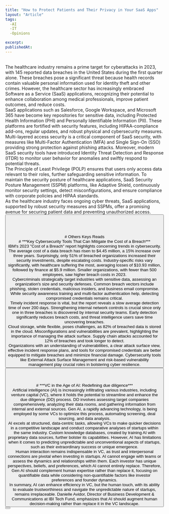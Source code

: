 ```yaml
---
title: "How to Protect Patients and Their Privacy in Your SaaS Apps"
layout: "Article"
tags:
  -AI 
  -IT
  -Opinions

excerpt:
publishedAt:
---
```

<br/>
The healthcare industry remains a prime target for cyberattacks in 2023, with 145 reported data breaches in the United States during the first quarter alone. These breaches pose a significant threat because health records contain valuable personal information used for identity theft and other crimes. However, the healthcare sector has increasingly embraced Software as a Service (SaaS) applications, recognizing their potential to enhance collaboration among medical professionals, improve patient outcomes, and reduce costs.
<br/>
SaaS applications such as Salesforce, Google Workspace, and Microsoft 365 have become key repositories for sensitive data, including Protected Health Information (PHI) and Personally Identifiable Information (PII). These platforms are fortified with security features, including HIPAA-compliance add-ons, regular updates, and robust physical and cybersecurity measures.
<br/>
Multi-layered access security is a critical component of SaaS security, with measures like Multi-Factor Authentication (MFA) and Single Sign-On (SSO) providing strong protection against phishing attacks. Moreover, modern SaaS security tools have introduced Identity Threat Detection and Response (ITDR) to monitor user behavior for anomalies and swiftly respond to potential threats.
<br/>
The Principle of Least Privilege (POLP) ensures that users only access data relevant to their roles, further safeguarding sensitive information. To maintain the security posture of healthcare applications, SaaS Security Posture Management (SSPM) platforms, like Adaptive Shield, continuously monitor security settings, detect misconfigurations, and ensure compliance with corporate policies and HIPAA standards.
<br/>
As the healthcare industry faces ongoing cyber threats, SaaS applications, supported by robust security measures and SSPMs, offer a promising avenue for securing patient data and preventing unauthorized access.
<br/>
<Button
  address="https://thehackernews.com/2023/07/how-to-protect-patients-and-their.html"
  text="Source"
/>
<br/>
<br/>
<br/>
<br/>
# Others Keys Reads
<br/>
# ***Key Cybersecurity Tools That Can Mitigate the Cost of a Breach***
<br/>
IBM's 2023 "Cost of a Breach" report highlights concerning trends in cybersecurity. The average cost of a data breach has risen to $4.45 million, a 15% increase over three years. Surprisingly, only 51% of breached organizations increased their security investments, despite escalating costs. Industry-specific risks vary significantly, with healthcare suffering the most, averaging losses of $10.93 million, followed by finance at $5.9 million. Smaller organizations, with fewer than 500 employees, saw higher breach costs in 2023.
<br/>
Cybercriminals strategically target industries with sensitive data, assessing an organization's size and security defenses. Common breach vectors include phishing, stolen credentials, malicious insiders, and business email compromise. While security awareness training and multi-factor authentication help, detecting compromised credentials remains critical.
<br/>
Timely incident response is vital, but the report reveals a slow average detection time of over 200 days. Strengthening internal network controls is crucial since only one in three breaches is discovered by internal security teams. Early detection significantly reduces breach costs, and threat intelligence users save time uncovering breaches.
<br/>
Cloud storage, while flexible, poses challenges, as 82% of breached data is stored in the cloud. Misconfigurations and vulnerabilities are prevalent, highlighting the importance of managing the attack surface. Supply chain attacks accounted for 12% of breaches and took longer to detect.
<br/>
Organizations with an understanding of vulnerabilities, a clear attack surface view, effective incident response plans, and tools for compromised credentials are better equipped to mitigate breaches and minimize financial damage. Cybersecurity tools like External Attack Surface Management and risk-based vulnerability management play crucial roles in bolstering cyber resilience.
<br/>
<Button
  address="https://thehackernews.com/2023/07/how-to-protect-patients-and-their.html"
  text="Source"
/>
<br/>
<br/>
<br/>
# ***VC in the Age of AI: Redefining due diligence***
<br/>
Artificial intelligence (AI) is increasingly infiltrating various industries, including venture capital (VC), where it holds the potential to streamline and enhance the due diligence (DD) process. DD involves assessing target companies comprehensively, analyzing their data rooms, and gathering information from internal and external sources. Gen AI, a rapidly advancing technology, is being employed by some VCs to optimize this process, automating screening, deal sourcing, and data analysis.
<br/>
AI excels at structured, data-centric tasks, allowing VCs to make quicker decisions in a competitive landscape and conduct comparative analyses of startups within the same industry. Custom knowledge databases, created by training AI with proprietary data sources, further bolster its capabilities. However, AI has limitations when it comes to predicting unpredictable and unconventional aspects of startups, such as their extraordinary success or unique emergence.
<br/>
Human interaction remains indispensable in VC, as trust and interpersonal connections are pivotal when investing in startups. AI cannot engage with teams or assess the dynamics and relationships within them. Each investor has unique perspectives, beliefs, and preferences, which AI cannot entirely replace. Therefore, Gen AI should complement human expertise rather than replace it, focusing on quantifiable data while considering non-quantifiable factors like investor preferences and founder dynamics.
<br/>
In summary, AI can enhance efficiency in VC, but the human touch, with its ability to evaluate trustworthiness and navigate the unpredictable nature of startups, remains irreplaceable. Danielle Avidor, Director of Business Development & Communications at IBI Tech Fund, emphasizes that AI should augment human decision-making rather than replace it in the VC landscape.
<br/>
<Button
  address="https://www.calcalistech.com/ctechnews/article/skqyntwan"
  text="Source"
/>
